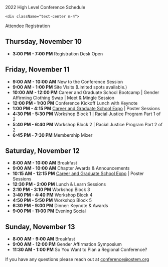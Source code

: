 
<SiteLayout title="Schedule">

<div className="border-b-4 border-mulberry border-solid pb-4 mb-4 text-center">
    <p className="text-5xl font-display font-black">
        2022 High Level Conference Schedule
    </p>
</div>

    <div className="text-center m-4"> 
<CTAButton onClick="https://whova.com/portal/registration/annua3_202211/" backgroundColor="skyblue">Attendee Registration</CTAButton>
</div>
    
## Thursday, November 10
- **3:00 PM - 7:00 PM**   Registration Desk Open
    
## Friday, November 11
- **9:00 AM - 10:00 AM**   New to the Conference Session
- **9:00 AM - 1:00 PM**    Site Visits (Limited spots available.)
- **10:00 AM - 12:00 PM**  Career and Graduate School Bootcamp | Gender Affirming Clothing Swap | Meet & Mingle Session
- **12:00 PM - 1:00 PM**   Conference Kickoff Lunch with Keynote 
- **1:00 PM - 4:15 PM**	   [Career and Graduate School Expo](https://docs.google.com/document/d/1VTDHJsQ7WGci9WwfWzII3hnkitn2utuVXdQnAiJEPzo/edit?usp=sharing) | Poster Sessions
- **4:30 PM - 5:30 PM**	   Workshop Block 1 | Racial Justice Program Part 1 of 2
- **5:40 PM - 6:40 PM**	   Workshop Block 2 | Racial Justice Program Part 2 of 2
- **6:45 PM - 7:30 PM**	   Membership Mixer

## Saturday, November 12
- **8:00 AM - 10:00 AM**	Breakfast
- **9:00 AM - 10:00 AM**	Chapter Awards & Announcements
- **10:15 AM - 12:15 PM**	[Career and Graduate School Expo](https://docs.google.com/document/d/1VTDHJsQ7WGci9WwfWzII3hnkitn2utuVXdQnAiJEPzo/edit?usp=sharing) | Poster Sessions
- **12:30 PM - 2:00 PM**	Lunch & Learn Sessions
- **2:10 PM - 3:10 PM**	    Workshop Block 3
- **3:40 PM - 4:40 PM**	    Workshop Block 4
- **4:50 PM - 5:50 PM**	    Workshop Block 5
- **6:30 PM - 9:00 PM**	    Dinner: Keynote & Awards
- **9:00 PM - 11:00 PM**	Evening Social

## Sunday, November 13
- **8:00 AM - 9:00 AM**	    Breakfast
- **9:00 AM - 12:00 PM**	Gender Affirmation Symposium
- **11:30 AM - 1:00 PM**	So You Want to Plan a Regional Conference?

If you have any questions please reach out at [conference@ostem.org](mailto:conference@ostem.org?subject=High-Level%20Schedule%20Question%20)

</SiteLayout>

